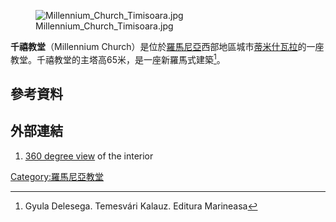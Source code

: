 [[Image:Millennium_Church_Timisoara.jpg|thumb]]

'''千禧教堂'''（Millennium Church）是位於[[羅馬尼亞|羅馬尼亞]]西部地區城市[[蒂米什瓦拉|蒂米什瓦拉]]的一座教堂。千禧教堂的主塔高65米，是一座新羅馬式建築<ref>{{hu}} Gyula Delesega. Temesvári Kalauz. Editura Marineasa</ref>。
==參考資料==
{{Reflist}}
==外部連結==
{{commons category|Millennium Church, Timisoara}}
# [http://www.dxn.ro/millenium_church_QT.html 360 degree view]{{Wayback|url=http://www.dxn.ro/millenium_church_QT.html |date=20120207065820 }} of the interior
{{coord|45|45|24.87|N|21|14|52.16|E|source:rowiki_region:RO|display=title}}
[[Category:羅馬尼亞教堂|Category:羅馬尼亞教堂]]